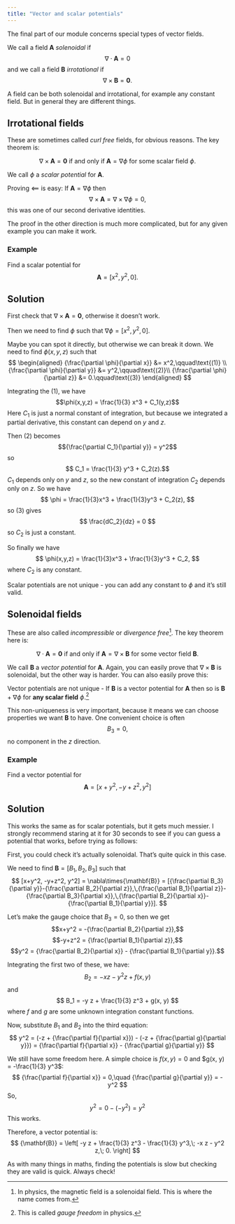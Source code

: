 ```yaml
---
title: "Vector and scalar potentials"
---
```


::: {.hidden}
 \newcommand{\v}[1]{{\mathbf{#1}}}
 \newcommand{\pd}[2]{{\frac{\partial #1}{\partial #2}}}
:::

The final part of our module concerns special types of vector fields.

We call a field $\v{A}$ _solenoidal_ if
$$
\nabla\cdot \v{A} = 0
$$
and we call a field $\v{B}$ _irrotational_ if
$$
\nabla\times\v{B} = \v{0}.
$$

:::{.callout-note}
A field can be both solenoidal and irrotational, for example any constant field. But in general they are different things.
:::

## Irrotational fields
These are sometimes called _curl free_ fields, for obvious reasons. The key theorem is:

:::{.callout-important}
$$\nabla\times\v{A} = \v{0} \text{ if and only if }\v{A} = \nabla \phi\text{ for some scalar field }\phi.$$
:::

We call $\phi$ a _scalar potential_ for $\v{A}$. 

Proving $\impliedby$ is easy:
If $\v{A} = \nabla \phi$ then
$$
\nabla\times \v{A} = \nabla \times \nabla \phi = 0,
$$
this was one of our second derivative identities.

The proof in the other direction is much more complicated, but for any given example you can make it work.

### Example
Find a scalar potential for
$$
\v{A} = [x^2,y^2,0].
$$

:::{.callout-tip collapse="true"}
## Solution
First check that $\nabla\times\v{A}=\v{0}$, otherwise it doesn't work.

Then we need to find $\phi$ such that $\nabla \phi = [x^2,y^2,0]$.

Maybe you can spot it directly, but otherwise we can break it down. We need to find $\phi(x,y,z)$ such that
$$
\begin{aligned}
\pd{\phi}{x} &= x^2,\qquad\text{(1)} \\
\pd{\phi}{y} &= y^2,\qquad\text{(2)}\\
\pd{\phi}{z} &= 0.\qquad\text{(3)}
\end{aligned}
$$

Integrating the (1), we have
$$\phi(x,y,z) = \frac{1}{3} x^3 + C_1(y,z)$$
Here $C_1$ is just a normal constant of integration, but because we integrated a partial derivative, this constant can depend on $y$ and $z$.

Then (2) becomes
$$\pd{C_1}{y} = y^2$$
so
$$
C_1 = \frac{1}{3} y^3 + C_2(z).$$
$C_1$ depends only on $y$ and $z$, so the new constant of integration $C_2$ depends only on $z$.
So we have
$$
\phi = \frac{1}{3}x^3 + \frac{1}{3}y^3 + C_2(z),
$$
so (3) gives
$$
\frac{dC_2}{dz} = 0
$$
so $C_2$ is just a constant.

So finally we have
$$
\phi(x,y,z) = \frac{1}{3}x^3 + \frac{1}{3}y^3 + C_2,
$$
where $C_2$ is any constant.
:::

:::{.callout-important}
Scalar potentials are not unique - you can add any constant to $\phi$ and it's still valid.
:::

## Solenoidal fields
These are also called _incompressible_ or _divergence free_^[In physics, the magnetic field is a solenoidal field. This is where the name comes from.]. The key theorem here is:

:::{.callout-important}
$$\nabla\cdot\v{A} = \v{0} \text{ if and only if }\v{A} = \nabla\times \v{B}\text{ for some vector field }\v{B}.$$
:::

We call $\v{B}$ a _vector potential_ for $\v{A}$.
Again, you can easily prove that $\nabla\times\v{B}$ is solenoidal, but the other way is harder. You can also easily prove this:

:::{.callout-important}
Vector potentials are not unique - If $\v{B}$ is a vector potential for $\v{A}$ then so is $\v{B}+\nabla\phi$ for __any scalar field__ $\phi$.^[This is called _gauge freedom_ in physics.]
:::

This non-uniqueness is very important, because it means we can choose properties we want $\v{B}$ to have. One convenient choice is often $$B_3=0,$$ no component in the $z$ direction.

### Example
Find a vector potential for
$$
\v{A} = [x+y^2, -y+z^2, y^2]
$$

:::{.callout-tip collapse="true"}
## Solution
This works the same as for scalar potentials, but it gets much messier. I strongly recommend staring at it for 30 seconds to see if you can guess a potential that works, before trying as follows:

First, you could check it's actually solenoidal. That's quite quick in this case.

We need to find $\v{B}=[B_1,B_2,B_3]$ such that
$$
[x+y^2, -y+z^2, y^2] = \nabla\times\v{B} = [\pd{B_3}{y}-\pd{B_2}{z},\,\pd{B_1}{z}-\pd{B_3}{x},\,\pd{B_2}{x}-\pd{B_1}{y}].
$$

Let's make the gauge choice that $B_3=0$, so then we get
$$x+y^2 = -\pd{B_2}{z},$$
$$-y+z^2 = \pd{B_1}{z},$$
$$y^2 = \pd{B_2}{x} - \pd{B_1}{y}.$$

Integrating the first two of these, we have:
$$
B_2 = -x z - y^2 z + f(x, y)
$$
and
$$
B_1 = -y z + \frac{1}{3} z^3 + g(x, y)
$$
where $f$ and $g$ are some unknown integration constant functions.

Now, substitute $B_1$ and $B_2$ into the third equation:
$$
y^2 = (-z + \pd{f}{x}) - (-z + \pd{g}{y}) = \pd{f}{x} - \pd{g}{y}
$$

We still have some freedom here. A simple choice is $f(x, y) = 0$ and $g(x, y) = -\frac{1}{3} y^3$:
$$
\pd{f}{x} = 0,\quad \pd{g}{y} = -y^2
$$
So,
$$
y^2 = 0 - (-y^2) = y^2
$$
This works.

Therefore, a vector potential is:
$$
\v{B} = \left[
	-y z + \frac{1}{3} z^3 - \frac{1}{3} y^3,\;
	-x z - y^2 z,\;
	0.
\right]
$$
:::

:::{.callout-tip}
As with many things in maths, finding the potentials is slow but checking they are valid is quick. Always check!
:::